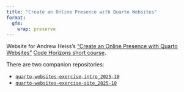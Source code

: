 ```yaml
---
title: "Create an Online Presence with Quarto Websites"
format: 
  gfm:
    wrap: preserve
---
```


Website for Andrew Heiss's ["Create an Online Presence with Quarto Websites"](https://andrewheiss.github.io/quarto-websites_2025-10/) [Code Horizons short course](https://codehorizons.com/Seminars/create-an-online-presence-with-quarto-websites/).

There are two companion repositories:

- [`quarto-websites-exercise-intro_2025-10`](https://github.com/andrewheiss/quarto-websites-exercise-intro_2025-10)
- [`quarto-websites-exercise-site_2025-10`](https://github.com/andrewheiss/quarto-websites-exercise-site_2025-10)
